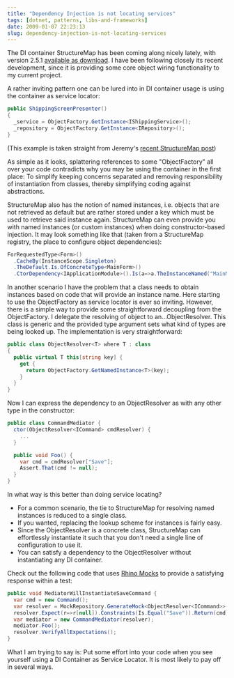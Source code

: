 ```yaml
---
title: "Dependency Injection is not locating services"
tags: [dotnet, patterns, libs-and-frameworks]
date: 2009-01-07 22:23:13
slug: dependency-injection-is-not-locating-services
---
```


The DI container StructureMap has been coming along nicely lately, with version 2.5.1 [available as download](http://sourceforge.net/projects/structuremap). I have been following closely its recent development, since it is providing some core object wiring functionality to my current project.

A rather inviting pattern one can be lured into in DI container usage is using the container as service locator:

```csharp
public ShippingScreenPresenter()
{
  _service = ObjectFactory.GetInstance<IShippingService>();
  _repository = ObjectFactory.GetInstance<IRepository>();
}
```

(This example is taken straight from Jeremy's [recent StructureMap post](http://codebetter.com/blogs/jeremy.miller/archive/2009/01/07/autowiring-in-structuremap-2-5.aspx))

As simple as it looks, splattering references to some "ObjectFactory" all over your code contradicts why you may be using the container in the first place: To simplify keeping concerns separated and removing responsibility of instantiation from classes, thereby simplifying coding against abstractions.

StructureMap also has the notion of named instances, i.e. objects that are not retrieved as default but are rather stored under a key which must be used to retrieve said instance again. StructureMap can even provide you with named instances (or custom instances) when doing constructor-based injection. It may look something like that (taken from a StructureMap registry, the place to configure object dependencies):

```csharp
ForRequestedType<Form>()
  .CacheBy(InstanceScope.Singleton)
  .TheDefault.Is.OfConcreteType<MainForm>()
  .CtorDependency<IApplicationModule>().Is(a=>a.TheInstanceNamed("MainModule"));
```

In another scenario I have the problem that a class needs to obtain instances based on code that will provide an instance name. Here starting to use the ObjectFactory as service locator is ever so inviting. However, there is a simple way to provide some straightforward decoupling from the ObjectFactory. I delegate the resolving of object to an...ObjectResolver. This class is generic and the provided type argument sets what kind of types are being looked up. The implementation is very straightforward:

```csharp
public class ObjectResolver<T> where T : class
{
  public virtual T this[string key] { 
    get { 
      return ObjectFactory.GetNamedInstance<T>(key); 
    }
  }
}
```

Now I can express the dependency to an ObjectResolver as with any other type in the constructor:

```csharp
public class CommandMediator {
  ctor(ObjectResolver<ICommand> cmdResolver) {
    ...
  }

  public void Foo() {
    var cmd = cmdResolver["Save"];
    Assert.That(cmd != null);
  }
}
```


In what way is this better than doing service locating?

*   For a common scenario, the tie to StructureMap for resolving named instances is reduced to a single class.
*   If you wanted, replacing the lookup scheme for instances is fairly easy.
*   Since the ObjectResolver is a concrete class, StructureMap can effortlessly instantiate it such that you don't need a single line of configuration to use it.
*   You can satisfy a dependency to the ObjectResolver without instantiating any DI container.

Check out the following code that uses [Rhino Mocks](http://ayende.com/projects/rhino-mocks.aspx) to provide a satisfying response within a test:

```csharp
public void MediatorWillInstantiateSaveCommand {
  var cmd = new Command();
  var resolver = MockRepository.GenerateMock<ObjectResolver<ICommand>>();
  resolver.Expect(r=>r[null]).Constraints(Is.Equal("Save")).Return(cmd);
  var mediator = new CommandMediator(resolver);
  mediator.Foo();
  resolver.VerifyAllExpectations();
}
```

What I am trying to say is: Put some effort into your code when you see yourself using a DI Container as Service Locator. It is most likely to pay off in several ways.